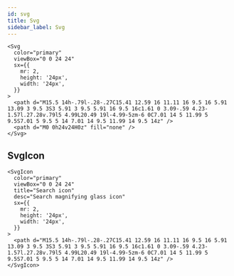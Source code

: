 ```yaml
---
id: svg
title: Svg
sidebar_label: Svg
---
```


```tsx
<Svg
  color="primary"
  viewBox="0 0 24 24"
  sx={{
    mr: 2,
    height: '24px',
    width: '24px',
  }}
>
  <path d="M15.5 14h-.79l-.28-.27C15.41 12.59 16 11.11 16 9.5 16 5.91 13.09 3 9.5 3S3 5.91 3 9.5 5.91 16 9.5 16c1.61 0 3.09-.59 4.23-1.57l.27.28v.79l5 4.99L20.49 19l-4.99-5zm-6 0C7.01 14 5 11.99 5 9.5S7.01 5 9.5 5 14 7.01 14 9.5 11.99 14 9.5 14z" />
  <path d="M0 0h24v24H0z" fill="none" />
</Svg>
```

## SvgIcon

```tsx
<SvgIcon
  color="primary"
  viewBox="0 0 24 24"
  title="Search icon"
  desc="Search magnifying glass icon"
  sx={{
    mr: 2,
    height: '24px',
    width: '24px',
  }}
>
  <path d="M15.5 14h-.79l-.28-.27C15.41 12.59 16 11.11 16 9.5 16 5.91 13.09 3 9.5 3S3 5.91 3 9.5 5.91 16 9.5 16c1.61 0 3.09-.59 4.23-1.57l.27.28v.79l5 4.99L20.49 19l-4.99-5zm-6 0C7.01 14 5 11.99 5 9.5S7.01 5 9.5 5 14 7.01 14 9.5 11.99 14 9.5 14z" />
</SvgIcon>
```
